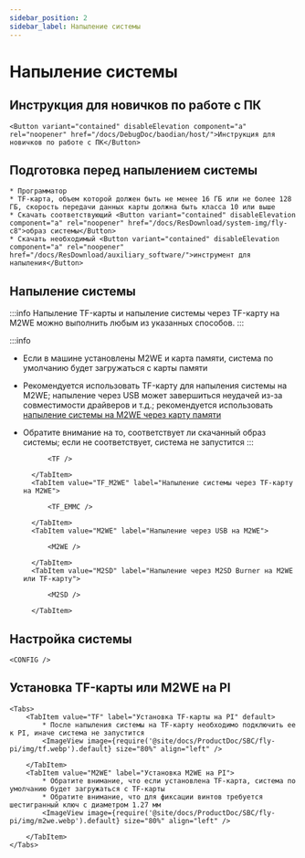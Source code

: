 ```yaml
---
sidebar_position: 2
sidebar_label: Напыление системы
---
```








# Напыление системы

## Инструкция для новичков по работе с ПК

    <Button variant="contained" disableElevation component="a" rel="noopener" href="/docs/DebugDoc/baodian/host/">Инструкция для новичков по работе с ПК</Button>

## Подготовка перед напылением системы

    * Программатор
    * TF-карта, объем которой должен быть не менее 16 ГБ или не более 128 ГБ, скорость передачи данных карты должна быть класса 10 или выше
    * Скачать соответствующий <Button variant="contained" disableElevation component="a" rel="noopener" href="/docs/ResDownload/system-img/fly-c8">образ системы</Button>
    * Скачать необходимый <Button variant="contained" disableElevation component="a" rel="noopener" href="/docs/ResDownload/auxiliary_software/">инструмент для напыления</Button>

## Напыление системы

:::info
Напыление TF-карты и напыление системы через TF-карту на M2WE можно выполнить любым из указанных способов.
:::

:::info
* Если в машине установлены M2WE и карта памяти, система по умолчанию будет загружаться с карты памяти
* Рекомендуется использовать TF-карту для напыления системы на M2WE; напыление через USB может завершиться неудачей из-за совместимости драйверов и т.д.; рекомендуется использовать [напыление системы на M2WE через карту памяти](https://mellow-next.klipper.cn/docs/ProductDoc/SBC/fly-pi-v2/fly-os)
* Обратите внимание на то, соответствует ли скачанный образ системы; если не соответствует, система не запустится
:::

    <Tabs>
        <TabItem value="TF" label="Напыление на TF-карту" default>
            
            <TF />
            
        </TabItem>
        <TabItem value="TF_M2WE" label="Напыление системы через TF-карту на M2WE">
            
            <TF_EMMC />

        </TabItem>
        <TabItem value="M2WE" label="Напыление через USB на M2WE">
            
            <M2WE />

        </TabItem>
        <TabItem value="M2SD" label="Напыление через M2SD Burner на M2WE или TF-карту">
            
            <M2SD />

        </TabItem>
    </Tabs>


## Настройка системы

    <CONFIG />


## Установка TF-карты или M2WE на PI

    <Tabs>
        <TabItem value="TF" label="Установка TF-карты на PI" default>
            * После напыления системы на TF-карту необходимо подключить ее к PI, иначе система не запустится
            <ImageView image={require('@site/docs/ProductDoc/SBC/fly-pi/img/tf.webp').default} size="80%" align="left" />  

        </TabItem>
        <TabItem value="M2WE" label="Установка M2WE на PI">
            * Обратите внимание, что если установлена TF-карта, система по умолчанию будет загружаться с TF-карты
            * Обратите внимание, что для фиксации винтов требуется шестигранный ключ с диаметром 1.27 мм
            <ImageView image={require('@site/docs/ProductDoc/SBC/fly-pi/img/m2we.webp').default} size="80%" align="left" />  

        </TabItem>
    </Tabs>
